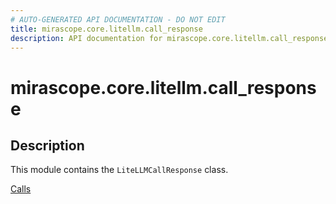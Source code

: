 ```yaml
---
# AUTO-GENERATED API DOCUMENTATION - DO NOT EDIT
title: mirascope.core.litellm.call_response
description: API documentation for mirascope.core.litellm.call_response
---
```


# mirascope.core.litellm.call_response

<ApiType type="Module" />

## Description

This module contains the `LiteLLMCallResponse` class.

<Info title="Usage">

[Calls](/docs/mirascope/learn/calls#handling-responses)

</Info>


